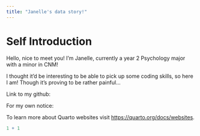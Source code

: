 ```yaml
---
title: "Janelle's data story!"
---
```


# Self Introduction

Hello, nice to meet you! I'm Janelle, currently a year 2 Psychology major with a minor in CNM!

I thought it'd be interesting to be able to pick up some coding skills, so here I am! Though it's proving to be rather painful...

Link to my github:

For my own notice:

To learn more about Quarto websites visit <https://quarto.org/docs/websites>.

```r
1 + 1
```
